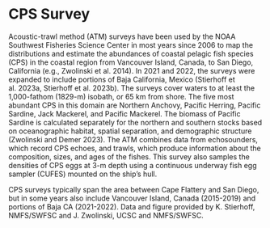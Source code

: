 # CPS Survey

Acoustic-trawl method (ATM) surveys have been used by the NOAA Southwest Fisheries Science Center in most years since 2006 to map the distributions and estimate the abundances of coastal pelagic fish species (CPS) in the coastal region from Vancouver Island, Canada, to San Diego, California (e.g., Zwolinski et al. 2014). In 2021 and 2022, the surveys were expanded to include portions of Baja California, Mexico (Stierhoff et al. 2023a, Stierhoff et al. 2023b). The surveys cover waters to at least the 1,000-fathom (1829-m) isobath, or 65 km from shore. The five most abundant CPS in this domain are Northern Anchovy, Pacific Herring, Pacific Sardine, Jack Mackerel, and Pacific Mackerel. The biomass of Pacific Sardine is calculated separately for the northern and southern stocks based on oceanographic habitat, spatial separation, and demographic structure (Zwolinski and Demer 2023). The ATM combines data from echosounders, which record CPS echoes, and trawls, which produce information about the composition, sizes, and ages of the fishes. This survey also samples the densities of CPS eggs at 3-m depth using a continuous underway fish egg sampler (CUFES) mounted on the ship’s hull.

CPS surveys typically span the area between Cape Flattery and San Diego, but in some years also include Vancouver Island, Canada (2015-2019) and portions of Baja CA (2021-2022). Data and figure provided by K. Stierhoff, NMFS/SWFSC and J. Zwolinski, UCSC and NMFS/SWFSC.
